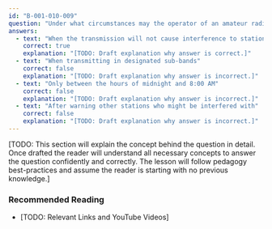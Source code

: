 ```yaml
---
id: "B-001-010-009"
question: "Under what circumstances may the operator of an amateur radio station conduct test transmissions?"
answers:
  - text: "When the transmission will not cause interference to stations in the amateur radio service or other services"
    correct: true
    explanation: "[TODO: Draft explanation why answer is correct.]"
  - text: "When transmitting in designated sub-bands"
    correct: false
    explanation: "[TODO: Draft explanation why answer is incorrect.]"
  - text: "Only between the hours of midnight and 8:00 AM"
    correct: false
    explanation: "[TODO: Draft explanation why answer is incorrect.]"
  - text: "After warning other stations who might be interfered with"
    correct: false
    explanation: "[TODO: Draft explanation why answer is incorrect.]"
---
```


[TODO: This section will explain the concept behind the question in detail. Once drafted the reader will understand all necessary concepts to answer the question confidently and correctly. The lesson will follow pedagogy best-practices and assume the reader is starting with no previous knowledge.]

### Recommended Reading

- [TODO: Relevant Links and YouTube Videos]
